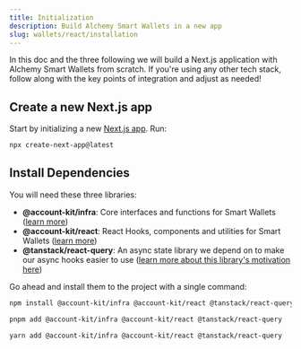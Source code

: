 ```yaml
---
title: Initialization
description: Build Alchemy Smart Wallets in a new app
slug: wallets/react/installation
---
```


In this doc and the three following we will build a Next.js application with Alchemy Smart Wallets from scratch. If you're using any other tech stack, follow along with the key points of integration and adjust as needed!

## Create a new Next.js app

Start by initializing a new [Next.js app](https://nextjs.org/). Run:

```bash
npx create-next-app@latest
```

## Install Dependencies

You will need these three libraries:

- **@account-kit/infra**: Core interfaces and functions for Smart Wallets ([learn more](wallets/reference/account-kit/infra))
- **@account-kit/react**: React Hooks, components and utilities for Smart Wallets ([learn more](wallets/reference/account-kit/react))
- **@tanstack/react-query**: An async state library we depend on to make our async hooks easier to use ([learn more about this library's motivation here](https://tanstack.com/query/latest/docs/framework/react/overview))

Go ahead and install them to the project with a single command:

<CodeBlocks>

```bash npm
npm install @account-kit/infra @account-kit/react @tanstack/react-query
```

```bash pnpm
pnpm add @account-kit/infra @account-kit/react @tanstack/react-query
```

```bash yarn
yarn add @account-kit/infra @account-kit/react @tanstack/react-query
```

</CodeBlocks>
